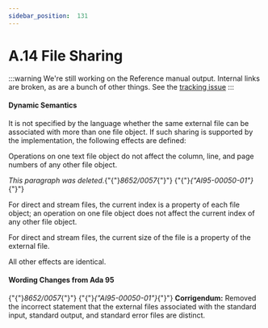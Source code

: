 ---
sidebar_position:  131
---

# A.14 File Sharing

:::warning
We're still working on the Reference manual output.  Internal links are broken,
as are a bunch of other things.
See the [tracking issue](https://github.com/ada-lang-io/ada-lang-io/issues/20)
:::



#### Dynamic Semantics

<p>It is not specified by the language whether the same external file can be associated with more than one file object. If such sharing is supported by the implementation, the following effects are defined: </p>
<p>Operations on one text file object do not affect the column, line, and page numbers of any other file object.</p>
<p><em>This paragraph was deleted.</em>{"{"}<em>8652/0057</em>{"}"} {"{"}<em>{"AI95-00050-01"}</em>{"}"} </p>
<p>For direct and stream files, the current index is a property of each file object; an operation on one file object does not affect the current index of any other file object.</p>
<p>For direct and stream files, the current size of the file is a property of the external file. </p>
<p>All other effects are identical. </p>

#### Wording Changes from Ada 95

<Admonition type="aarm" aarm="note" title="Note: ">
<p>{"{"}<em>8652/0057</em>{"}"} {"{"}<em>{"AI95-00050-01"}</em>{"}"} <strong>Corrigendum:</strong> Removed the incorrect statement that the external files associated with the standard input, standard output, and standard error files are distinct. </p></Admonition>

